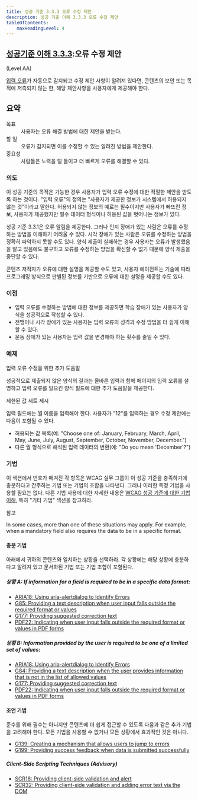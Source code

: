 ```yaml
---
title: 성공 기준 3.3.3 오류 수정 제안
description: 성공 기준 이해 3.3.3 오류 수정 제안
tableOfContents:
    maxHeadingLevel: 4
---
```



## [성공기준 이해 3.3.3](https://w3.org/TR/WCAG22#error-suggestion):오류 수정 제안 

(Level AA)

<Card title="성공 기준 (SC)"></Card>

[입력 오류](../../../glossary/input-error)가 자동으로 감지되고 수정 제안 사항이 알려져 있다면, 콘텐츠의 보안 또는 목적에 저촉되지 않는 한, 해당 제안사항을 사용자에게 제공해야 한다.

## 요약

<dl>
<dt>목표</dt>
<dd>사용자는 오류 해결 방법에 대한 제안을 받는다.</dd>
<dt>할 일</dt>
<dd>오류가 감지되면 이를 수정할 수 있는 알려진 방법을 제안한다.</dd>
<dt>중요성</dt>
<dd>사람들은 노력을 덜 들이고 더 빠르게 오류를 해결할 수 있다.</dd>
</dl>

### 의도

이 성공 기준의 목적은 가능한 경우 사용자가 입력 오류 수정에 대한 적절한 제안을 받도록 하는 것이다. "입력 오류"의 정의는 "사용자가 제공한 정보가 시스템에서 허용되지 않는 것"이라고 말한다. 허용되지 않는 정보의 예로는 필수이지만 사용자가 빠뜨린 정보, 사용자가 제공했지만 필수 데이터 형식이나 허용된 값을 벗어나는 정보가 있다.

성공 기준 3.3.1은 오류 알림을 제공한다. 그러나 인지 장애가 있는 사람은 오류를 수정하는 방법을 이해하기 어려울 수 있다. 시각 장애가 있는 사람은 오류를 수정하는 방법을 정확히 파악하지 못할 수도 있다. 양식 제출이 실패하는 경우 사용자는 오류가 발생했음을 알고 있음에도 불구하고 오류를 수정하는 방법을 확신할 수 없기 때문에 양식 제출을 중단할 수 있다.

콘텐츠 저작자가 오류에 대한 설명을 제공할 수도 있고, 사용자 에이전트는 기술에 따라 프로그래밍 방식으로 판별된 정보를 기반으로 오류에 대한 설명을 제공할 수도 있다.

### 이점

*   입력 오류를 수정하는 방법에 대한 정보를 제공하면 학습 장애가 있는 사용자가 양식을 성공적으로 작성할 수 있다.
*   전맹이나 시각 장애가 있는 사용자는 입력 오류의 성격과 수정 방법을 더 쉽게 이해할 수 있다.
*   운동 장애가 있는 사용자는 입력 값을 변경해야 하는 횟수를 줄일 수 있다.

### 예제

입력 오류 수정을 위한 추가 도움말

성공적으로 제출되지 않은 양식의 결과는 올바른 입력과 함께 페이지의 입력 오류를 설명하고 입력 오류를 일으킨 양식 필드에 대한 추가 도움말을 제공한다.

제한된 값 세트 제시

입력 필드에는 월 이름을 입력해야 한다. 사용자가 "12"를 입력하는 경우 수정 제안에는 다음이 포함될 수 있다.

*   허용되는 값 목록(예: "Choose one of: January, February, March, April, May, June, July, August, September, October, November, December.")
*   다른 월 형식으로 해석된 입력 데이터의 변환(예: "Do you mean 'December'?")

### 기법

이 섹션에서 번호가 매겨진 각 항목은 WCAG 실무 그룹이 이 성공 기준을 충족하기에 충분하다고 간주하는 기법 또는 기법의 조합을 나타낸다. 그러나 이러한 특정 기법을 사용할 필요는 없다. 다른 기법 사용에 대한 자세한 내용은 [WCAG 성공 기준에 대한 기법 이해](understanding-techniques), 특히 "기타 기법" 섹션을 참고하라.

참고

In some cases, more than one of these situations may apply. For example, when a mandatory field also requires the data to be in a specific format.

#### 충분 기법

아래에서 귀하의 콘텐츠와 일치하는 상황을 선택하라. 각 상황에는 해당 상황에 충분하다고 알려져 있고 문서화된 기법 또는 기법 조합이 포함된다.

##### 상황 A: If information for a field is required to be in a specific data format:

*   [ARIA18: Using aria-alertdialog to Identify Errors](https://www.w3.org/WAI/WCAG22/Techniques/aria/ARIA18)
*   [G85: Providing a text description when user input falls outside the required format or values](https://www.w3.org/WAI/WCAG22/Techniques/general/G85)
*   [G177: Providing suggested correction text](https://www.w3.org/WAI/WCAG22/Techniques/general/G177)
*   [PDF22: Indicating when user input falls outside the required format or values in PDF forms](https://www.w3.org/WAI/WCAG22/Techniques/pdf/PDF22)

##### 상황 B: Information provided by the user is required to be one of a limited set of values:

*   [ARIA18: Using aria-alertdialog to Identify Errors](https://www.w3.org/WAI/WCAG22/Techniques/aria/ARIA18)
*   [G84: Providing a text description when the user provides information that is not in the list of allowed values](https://www.w3.org/WAI/WCAG22/Techniques/general/G84)
*   [G177: Providing suggested correction text](https://www.w3.org/WAI/WCAG22/Techniques/general/G177)
*   [PDF22: Indicating when user input falls outside the required format or values in PDF forms](https://www.w3.org/WAI/WCAG22/Techniques/pdf/PDF22)

#### 조언 기법

준수를 위해 필수는 아니지만 콘텐츠에 더 쉽게 접근할 수 있도록 다음과 같은 추가 기법을 고려해야 한다. 모든 기법을 사용할 수 없거나 모든 상황에서 효과적인 것은 아니다.

*   [G139: Creating a mechanism that allows users to jump to errors](https://www.w3.org/WAI/WCAG22/Techniques/general/G139)
*   [G199: Providing success feedback when data is submitted successfully](https://www.w3.org/WAI/WCAG22/Techniques/general/G199)

##### Client-Side Scripting Techniques (Advisory)

*   [SCR18: Providing client-side validation and alert](https://www.w3.org/WAI/WCAG22/Techniques/client-side-script/SCR18)
*   [SCR32: Providing client-side validation and adding error text via the DOM](https://www.w3.org/WAI/WCAG22/Techniques/client-side-script/SCR32)


